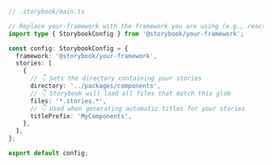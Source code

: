 ```ts
// .storybook/main.ts

// Replace your-framework with the framework you are using (e.g., react-webpack5, vue3-vite)
import type { StorybookConfig } from '@storybook/your-framework';

const config: StorybookConfig = {
  framework: '@storybook/your-framework',
  stories: [
    {
      // 👇 Sets the directory containing your stories
      directory: '../packages/components',
      // 👇 Storybook will load all files that match this glob
      files: '*.stories.*',
      // 👇 Used when generating automatic titles for your stories
      titlePrefix: 'MyComponents',
    },
  ],
};

export default config;
```
